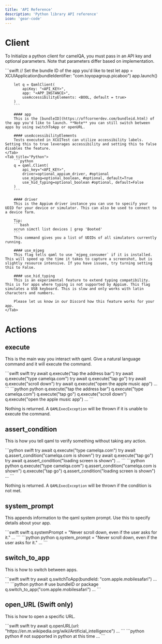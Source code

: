 ```yaml
---
title: 'API Reference'
description: 'Python library API reference'
icon: 'gear-code'
---
```


# Client
To Initialize a python client for camelQA, you must pass in an API key and optional parameters. Note that parameters differ based on implementation.

<Tabs>
    <Tab title="Swift">
        ```swift
        // Set the bundle ID of the app you'd like to test
        let app = XCUIApplication(bundleIdentifier: "com.toyopagroup.picaboo")
        app.launch()

        let q = QamlClient(
            apiKey: "<API_KEY>", 
            app: "<APP_INSTANCE>", 
            useAccessibilityElements: <BOOL, default = true>
        )
        ```

        #### app
        This is the [bundleID](https://offcornerdev.com/bundleid.html) of the app you'd like to launch. **Note** you can still switch between apps by using switchToApp or openURL.

        #### useAccessibilityElements
        Tests executed in XCUITest can utilize accessibility labels. Setting this to true leverages accessibility and setting this to false disables the feature. 
    </Tab>
    <Tab title="Python">
        ```python
        q = qaml.Client(
            api_key="<API_KEY>", 
            driver=optional_appium_driver, #optional
            use_mjpeg=optional_boolean, #optional, default=True
            use_hid_typing=optional_boolean #optional, default=False
        )
        ```

        #### driver
        This is the Appium driver instance you can use to specify your UDID for your device or simulator. This can also be used to connect to a device farm.

        Tip: 
        ```bash
        xcrun simctl list devices | grep 'Booted'
        ```
        This command gives you a list of UDIDs of all simulators currently running.

        #### use_mjpeg
        This flag tells qaml to use `mjpeg_consumer` if it is installed. This will speed up the time it takes to capture a screenshot, but is slightly resource intensive. If you have issues, try turning setting this to False.

        #### use_hid_typing
        This is an experimental feature to extend typing compatibility. This is for apps where typing is not supported by Appium. This flag simulates a USB keyboard. This is slow and only works with latin characters and numbers.

        Please let us know in our Discord how this feature works for your app.
    </Tab>
</Tabs>

# Actions

## execute

This is the main way you interact with qaml. Give a natural language command and it will execute the command. 

<CodeGroup>
    ```swift swift
    try await q.execute("tap the address bar")
    try await q.execute("type camelqa.com")
    try await q.execute("tap go")
    try await q.execute("scroll down")
    try await q.execute("open the apple music app")
    ...
    ```
    ```python python
    q.execute("tap the address bar")
    q.execute("type camelqa.com")
    q.execute("tap go")
    q.execute("scroll down")
    q.execute("open the apple music app")
    ...
    ```
</CodeGroup>
    
Nothing is returned. A `QAMLExecException` will be thrown if it is unable to execute the command.

## assert_condition
This is how you tell qaml to verify something without taking any action. 

<CodeGroup>
    ```python swift
    try await q.execute("type camelqa.com")
    try await q.assert_condition("camelqa.com is shown")
    try await q.execute("tap go")
    try await q.assert_condition("loading screen is shown")
    ...
    ```
    ```python python
    q.execute("type camelqa.com")
    q.assert_condition("camelqa.com is shown")
    q.execute("tap go")
    q.assert_condition("loading screen is shown")
    ...
    ```
</CodeGroup>

Nothing is returned. A `QAMLExecException` will be thrown if the condition is not met.

## system_prompt
This appends information to the qaml system prompt. Use this to specify details about your app. 

<CodeGroup>
```swift swift
q.systemPrompt = "Never scroll down, even if the user asks for it."
...
```
```python python
q.system_prompt = "Never scroll down, even if the user asks for it."
...
```
</CodeGroup>

## switch_to_app
This is how to switch between apps.

<CodeGroup>
    ```swift swift
    try await q.switchToApp(bundleId: "com.apple.mobilesafari")
    ...
    ```
    ```python python
    # use bundleID or package
    q.switch_to_app("com.apple.mobilesafari")
    ...
    ```
</CodeGroup>

## open_URL (Swift only)
This is how to open a specific URL. 

<CodeGroup>
    ```swift swift
    try await q.openURL(url: "https://en.m.wikipedia.org/wiki/Artificial_intelligence")
    ...
    ```
    ```python python
    # not supported in python at this time
    ...
    ```
</CodeGroup>
